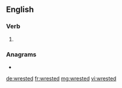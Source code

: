 ==English==

===Verb===
{{head|en|verb form}}

# {{en-past of|wrest}}

===Anagrams===
* {{l|en|strewed}}

[[de:wrested]]
[[fr:wrested]]
[[mg:wrested]]
[[vi:wrested]]